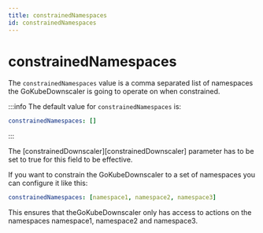 ```yaml
---
title: constrainedNamespaces
id: constrainedNamespaces
---
```


# constrainedNamespaces

The `constrainedNamespaces` value is a comma separated list of namespaces the GoKubeDownscaler is going to operate on when constrained.

:::info
The default value for `constrainedNamespaces` is:

```yaml
constrainedNamespaces: []
```

:::

The [constrainedDownscaler][constrainedDownscaler] parameter has to be set to true for this field to be effective.

If you want to constrain the GoKubeDownscaler to a set of namespaces you can configure it like this:

```yaml
constrainedNamespaces: [namespace1, namespace2, namespace3]
```

This ensures that theGoKubeDownscaler only has access to actions on the namespaces namespace1, namespace2 and namespace3.
